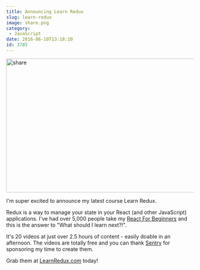 ```yaml
---
title: Announcing Learn Redux
slug: learn-redux
image: share.png
category:
 - JavaScript
date: 2016-06-10T13:18:10
id: 3785
---
```


<img src="share-650x366.png" alt="share" width="640" height="360" class="alignleft size-large wp-image-3786" />

I'm super excited to announce my latest course Learn Redux.

Redux is a way to manage your state in your React (and other JavaScript) applications. I've had over 5,000 people take my <a href="https://ReactForBeginners.com">React For Beginners</a> and this is the answer to "What should I learn next?!".

It's 20 videos at just over 2.5 hours of content - easily doable in an afternoon. The videos are totally free and you can thank <a href="http://getsentry.com">Sentry</a> for sponsoring my time to create them.

Grab them at <a href="https://LearnRedux.com">LearnRedux.com</a> today!